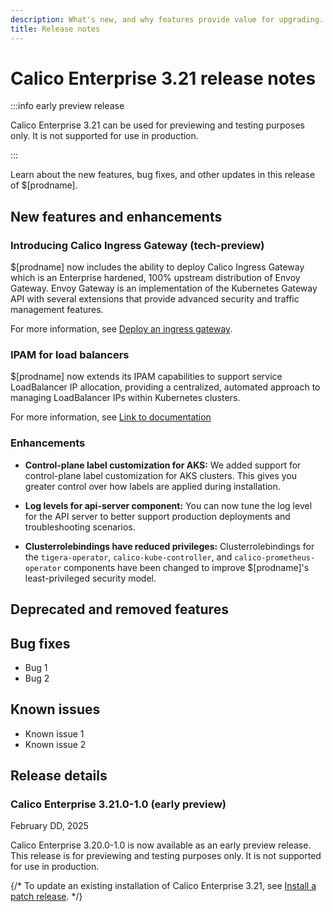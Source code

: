 ```yaml
---
description: What's new, and why features provide value for upgrading.
title: Release notes
---
```


# Calico Enterprise 3.21 release notes

:::info early preview release

Calico Enterprise 3.21 can be used for previewing and testing purposes only.
It is not supported for use in production.

:::

Learn about the new features, bug fixes, and other updates in this release of $[prodname].

## New features and enhancements
### Introducing Calico Ingress Gateway (tech-preview)

$[prodname] now includes the ability to deploy Calico Ingress Gateway which is an Enterprise hardened, 100% upstream distribution of Envoy Gateway.
Envoy Gateway is an implementation of the Kubernetes Gateway API with several extensions that provide advanced security and traffic management features.

For more information, see [Deploy an ingress gateway](../networking/gateway-api.mdx).

### IPAM for load balancers

$[prodname] now extends its IPAM capabilities to support service LoadBalancer IP allocation, providing a centralized, automated approach to managing LoadBalancer IPs within Kubernetes clusters.

For more information, see [Link to documentation](../networking/ipam/service-loadbalancer.mdx)

### Enhancements

* **Control-plane label customization for AKS:**
  We added support for control-plane label customization for AKS clusters.
  This gives you greater control over how labels are applied during installation.

* **Log levels for api-server component:**
  You can now tune the log level for the API server to better support production deployments and troubleshooting scenarios.

* **Clusterrolebindings have reduced privileges:**
  Clusterrolebindings for the `tigera-operator`, `calico-kube-controller`, and `calico-prometheus-operator` components have been changed to improve $[prodname]'s least-privileged security model.

## Deprecated and removed features

## Bug fixes

* Bug 1
* Bug 2

## Known issues

* Known issue 1
* Known issue 2

## Release details

### Calico Enterprise 3.21.0-1.0 (early preview)

February DD, 2025

Calico Enterprise 3.20.0-1.0 is now available as an early preview release.
This release is for previewing and testing purposes only.
It is not supported for use in production.

{/*
To update an existing installation of Calico Enterprise 3.21, see [Install a patch release](../getting-started/manifest-archive.mdx).
*/}
